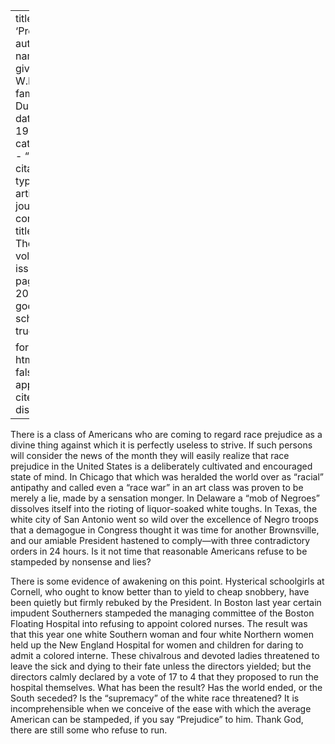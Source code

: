 
---
title: 'Prejudice'
author:
  - name:
      given: W.E.B.
      family: Du Bois
date: May 1911
categories: 
  - ""
citation: 
  type: article-journal
  container-title: The Crisis
  volume: 2
  issue: 1
  page: 19-20
google-scholar: true

format:
  html:
    toc: false
    appendix-cite-as: display
---



There is a class of Americans who are coming to regard race prejudice as a divine thing against which it is perfectly useless to strive. If such persons will consider the news of the month they will easily realize that race prejudice in the United States is a deliberately cultivated and encouraged state of mind. In Chicago that which was heralded the world over as "racial" antipathy and called even a "race war" in an art class was proven to be merely a lie, made by a sensation monger. In Delaware a "mob of Negroes" dissolves itself into the rioting of liquor-soaked white toughs. In Texas, the white city of San Antonio went so wild over the excellence of Negro troops that a demagogue in
Congress thought it was time for another Brownsville, and our amiable President hastened to comply---with three contradictory orders in 24 hours. Is it not time that reasonable Americans refuse to be stampeded by nonsense and lies?

There is some evidence of awakening on this point. Hysterical schoolgirls at Cornell, who ought to know better than to yield to cheap snobbery, have been quietly but firmly rebuked by the President. In Boston last year certain impudent Southerners stampeded the managing committee of the Boston Floating Hospital into refusing to appoint colored nurses. The result was that this year one white Southern woman and four white Northern women held up the New England Hospital for women and children for daring to admit a colored interne. These chivalrous and devoted ladies threatened to leave the sick and dying to their fate unless the directors yielded; but the directors calmly declared by a vote of 17 to 4 that they proposed to run the hospital themselves. What has been the result? Has the world ended, or the South seceded? Is the "supremacy" of the white race threatened? It is incomprehensible when we conceive of the ease with which the average American can be stampeded, if you say "Prejudice" to him. Thank God, there are still some who refuse to run.

